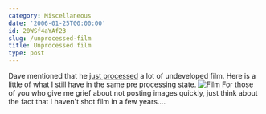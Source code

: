 ```yaml
---
category: Miscellaneous
date: '2006-01-25T00:00:00'
id: 20WSf4aYAf23
slug: /unprocessed-film
title: Unprocessed film
type: post
---
```


Dave mentioned that he
[just processed](http://davidcampbellsblog.blogspot.com/2006/01/processed-bunch-of-old-film.html)
a lot of undeveloped film. Here is a little of what I still have in
the same pre processing state.
![Film](http://www.alanwsmith.com/blog/wp-content/uploads/2006/01/20060125_010408a.jpg "Film")
For those of you who give me grief about not posting images
quickly, just think about the fact that I haven't shot film in a
few years....